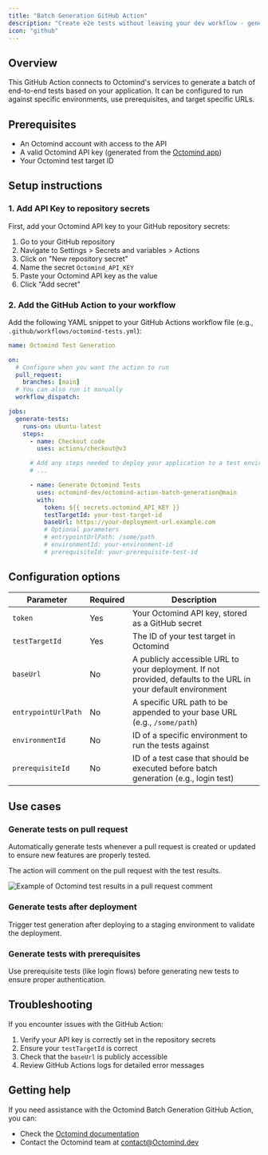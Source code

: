 ```yaml
---
title: "Batch Generation GitHub Action"
description: "Create e2e tests without leaving your dev workflow - generate them from your CI pipeline automatically"
icon: "github"
---
```


## Overview

This GitHub Action connects to Octomind's services to generate a batch of end-to-end tests based on your application. It can be configured to run against specific environments, use prerequisites, and target specific URLs.

## Prerequisites

- An Octomind account with access to the API
- A valid Octomind API key (generated from the [Octomind app](https://app.octomind.dev))
- Your Octomind test target ID

## Setup instructions

### 1. Add API Key to repository secrets

First, add your Octomind API key to your GitHub repository secrets:

1. Go to your GitHub repository
2. Navigate to Settings > Secrets and variables > Actions
3. Click on "New repository secret"
4. Name the secret `Octomind_API_KEY`
5. Paste your Octomind API key as the value
6. Click "Add secret"

### 2. Add the GitHub Action to your workflow

Add the following YAML snippet to your GitHub Actions workflow file (e.g., `.github/workflows/octomind-tests.yml`):

```yml
name: Octomind Test Generation

on:
  # Configure when you want the action to run
  pull_request:
    branches: [main]
  # You can also run it manually
  workflow_dispatch:

jobs:
  generate-tests:
    runs-on: ubuntu-latest
    steps:
      - name: Checkout code
        uses: actions/checkout@v3

      # Add any steps needed to deploy your application to a test environment
      # ...

      - name: Generate Octomind Tests
        uses: octomind-dev/octomind-action-batch-generation@main
        with:
          token: ${{ secrets.octomind_API_KEY }}
          testTargetId: your-test-target-id
          baseUrl: https://your-deployment-url.example.com
          # Optional parameters
          # entrypointUrlPath: /some/path
          # environmentId: your-environment-id
          # prerequisiteId: your-prerequisite-test-id
```

## Configuration options

| Parameter           | Required | Description                                                                                                    |
| ------------------- | -------- | -------------------------------------------------------------------------------------------------------------- |
| `token`             | Yes      | Your Octomind API key, stored as a GitHub secret                                                               |
| `testTargetId`      | Yes      | The ID of your test target in Octomind                                                                         |
| `baseUrl`           | No       | A publicly accessible URL to your deployment. If not provided, defaults to the URL in your default environment |
| `entrypointUrlPath` | No       | A specific URL path to be appended to your base URL (e.g., `/some/path`)                                       |
| `environmentId`     | No       | ID of a specific environment to run the tests against                                                          |
| `prerequisiteId`    | No       | ID of a test case that should be executed before batch generation (e.g., login test)                           |

## Use cases

### Generate tests on pull request

Automatically generate tests whenever a pull request is created or updated to ensure new features are properly tested.

The action will comment on the pull request with the test results.

<Frame caption="Example of Octomind test results in a pull request comment, screenshot 06/2023">
  <img
    src="/images/integrations/batch-gen-comment.png"
    alt="Example of Octomind test results in a pull request comment"
  />
</Frame>

### Generate tests after deployment

Trigger test generation after deploying to a staging environment to validate the deployment.

### Generate tests with prerequisites

Use prerequisite tests (like login flows) before generating new tests to ensure proper authentication.

## Troubleshooting

If you encounter issues with the GitHub Action:

1. Verify your API key is correctly set in the repository secrets
2. Ensure your `testTargetId` is correct
3. Check that the `baseUrl` is publicly accessible
4. Review GitHub Actions logs for detailed error messages

## Getting help

If you need assistance with the Octomind Batch Generation GitHub Action, you can:

- Check the [Octomind documentation](https://octomind.dev/docs/run-tests/execution-curl#create-an-api-key)
- Contact the Octomind team at [contact@Octomind.dev](mailto:contact@octomind.dev)
